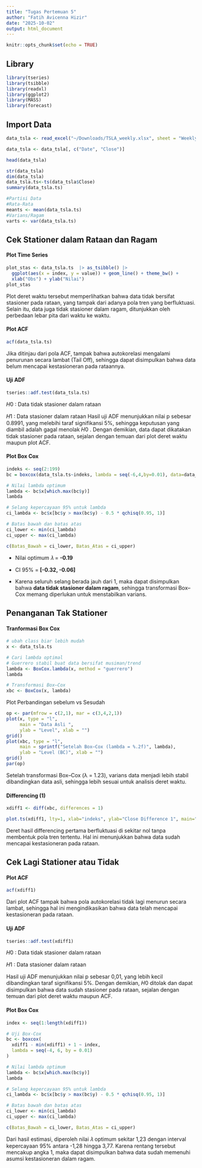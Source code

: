 ```yaml
---
title: "Tugas Pertemuan 5"
author: "Fatih Avicenna Hizir"
date: "2025-10-02"
output: html_document
---
```


```r
knitr::opts_chunk$set(echo = TRUE)
```

## Library

```r
library(tseries)
library(tsibble)
library(readxl)
library(ggplot2)
library(MASS)
library(forecast)
```

## Import Data

```r
data_tsla <- read_excel("~/Downloads/TSLA_weekly.xlsx", sheet = "Weekly Data")

data_tsla <- data_tsla[, c("Date", "Close")]

head(data_tsla)
```

```r
str(data_tsla)
dim(data_tsla)
data_tsla.ts<-ts(data_tsla$Close)
summary(data_tsla.ts)

#Partisi Data
#Rata-Rata
meants <- mean(data_tsla.ts)
#Varians/Ragam
varts <- var(data_tsla.ts)
```

## Cek Stationer dalam Rataan dan Ragam

#### Plot Time Series

```r
plot_stas <- data_tsla.ts  |> as_tsibble() |> 
  ggplot(aes(x = index, y = value)) + geom_line() + theme_bw() +
  xlab("Obs") + ylab("Nilai")
plot_stas
```

Plot deret waktu tersebut memperlihatkan bahwa data tidak bersifat stasioner pada rataan, yang tampak dari adanya pola tren yang berfluktuasi. Selain itu, data juga tidak stasioner dalam ragam, ditunjukkan oleh perbedaan lebar pita dari waktu ke waktu.

#### Plot ACF

```r
acf(data_tsla.ts)
```

Jika ditinjau dari pola ACF, tampak bahwa autokorelasi mengalami penurunan secara lambat (Tail Off), sehingga dapat disimpulkan bahwa data belum mencapai kestasioneran pada rataannya.

#### Uji ADF

```r
tseries::adf.test(data_tsla.ts)
```

𝐻0 : Data tidak stasioner dalam rataan

𝐻1 : Data stasioner dalam rataan Hasil uji ADF menunjukkan nilai p sebesar 0.8991, yang melebihi taraf signifikansi 5%, sehingga keputusan yang diambil adalah gagal menolak 𝐻0 . Dengan demikian, data dapat dikatakan tidak stasioner pada rataan, sejalan dengan temuan dari plot deret waktu maupun plot ACF.

#### Plot Box Cox

```r
indeks <- seq(2:199)
bc = boxcox(data_tsla.ts~indeks, lambda = seq(-6,4,by=0.01), data=data_tsla.ts)
```

```r
# Nilai lambda optimum
lambda <- bc$x[which.max(bc$y)]
lambda
```

```r
# Selang kepercayaan 95% untuk lambda
ci_lambda <- bc$x[bc$y > max(bc$y) - 0.5 * qchisq(0.95, 1)]

# Batas bawah dan batas atas
ci_lower <- min(ci_lambda)
ci_upper <- max(ci_lambda)

c(Batas_Bawah = ci_lower, Batas_Atas = ci_upper)
```

-   Nilai optimum 𝜆 = **-0.19**

-   CI 95% = **[-0.32, -0.06]**

-   Karena seluruh selang berada jauh dari 1, maka dapat disimpulkan bahwa **data tidak stasioner dalam ragam**, sehingga transformasi Box–Cox memang diperlukan untuk menstabilkan varians.

## Penanganan Tak Stationer

#### Tranformasi Box Cox

```r
# ubah class biar lebih mudah
x <- data_tsla.ts  

# Cari lambda optimal 
# Guerrero stabil buat data bersifat musiman/trend
lambda <- BoxCox.lambda(x, method = "guerrero")
lambda

# Transformasi Box–Cox 
xbc <- BoxCox(x, lambda)
```

Plot Perbandingan sebelum vs Sesudah

```r
op <- par(mfrow = c(2,1), mar = c(3,4,2,1))
plot(x, type = "l",
     main = "Data Asli ",
     ylab = "Level", xlab = "")
grid()
plot(xbc, type = "l",
     main = sprintf("Setelah Box–Cox (lambda = %.2f)", lambda),
     ylab = "Level (BC)", xlab = "")
grid()
par(op)

```

Setelah transformasi Box–Cox (λ = 1.23), varians data menjadi lebih stabil dibandingkan data asli, sehingga lebih sesuai untuk analisis deret waktu.

#### Differencing (1)

```r
xdiff1 <- diff(xbc, differences = 1) 

plot.ts(xdiff1, lty=1, xlab="indeks", ylab="Close Difference 1", main="Plot Close Difference")
```

Deret hasil differencing pertama berfluktuasi di sekitar nol tanpa membentuk pola tren tertentu. Hal ini menunjukkan bahwa data sudah mencapai kestasioneran pada rataan.

## Cek Lagi Stationer atau Tidak

#### Plot ACF

```r
acf(xdiff1)
```

Dari plot ACF tampak bahwa pola autokorelasi tidak lagi menurun secara lambat, sehingga hal ini mengindikasikan bahwa data telah mencapai kestasioneran pada rataan.

#### Uji ADF

```r
tseries::adf.test(xdiff1)
```

𝐻0 : Data tidak stasioner dalam rataan

𝐻1 : Data stasioner dalam rataan

Hasil uji ADF menunjukkan nilai p sebesar 0,01, yang lebih kecil dibandingkan taraf signifikansi 5%. Dengan demikian, 𝐻0 ditolak dan dapat disimpulkan bahwa data sudah stasioner pada rataan, sejalan dengan temuan dari plot deret waktu maupun ACF.

#### Plot Box Cox

```r
index <- seq(1:length(xdiff1))

# Uji Box-Cox
bc <- boxcox(
  xdiff1 - min(xdiff1) + 1 ~ index,
  lambda = seq(-4, 6, by = 0.01)
)
```

```r
# Nilai lambda optimum
lambda <- bc$x[which.max(bc$y)]
lambda
```

```r
# Selang kepercayaan 95% untuk lambda
ci_lambda <- bc$x[bc$y > max(bc$y) - 0.5 * qchisq(0.95, 1)]

# Batas bawah dan batas atas
ci_lower <- min(ci_lambda)
ci_upper <- max(ci_lambda)

c(Batas_Bawah = ci_lower, Batas_Atas = ci_upper)

```

Dari hasil estimasi, diperoleh nilai 𝜆 optimum sekitar 1,23 dengan interval kepercayaan 95% antara -1,28 hingga 3,77. Karena rentang tersebut mencakup angka 1, maka dapat disimpulkan bahwa data sudah memenuhi asumsi kestasioneran dalam ragam.
